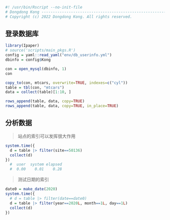 ```r
#! /usr/bin/Rscript --no-init-file
# Dongdong Kong ----------------------------------------------------------------
# Copyright (c) 2022 Dongdong Kong. All rights reserved.
```

## 登录数据库
```r
library(Ipaper)
# source('scripts/main_pkgs.R')
config = yaml::read_yaml("env/db_userinfo.yml")
dbinfo = config$Kong

con = open_mysql(dbinfo, 1)
con
```

```r
copy_to(con, mtcars, overwrite=TRUE, indexes=c("cyl"))
table = tbl(con, "mtcars")
data = collect(table)[1:10, ]

rows_append(table, data, copy=TRUE)
rows_append(table, data, copy=TRUE, in_place=TRUE)
```

## 分析数据

> 站点的索引可以发挥很大作用
```r
system.time({
  d = table |> filter(site==50136)
  collect(d)
})
  #  user  system elapsed
  #  0.00    0.01    0.28
```

> 测试日期的索引
```r
date0 = make_date(2020)
system.time({
  # d = table |> filter(date==date0)
  d = table |> filter(year==2020L, month==1L, day==1L)
  collect(d)
})
```
